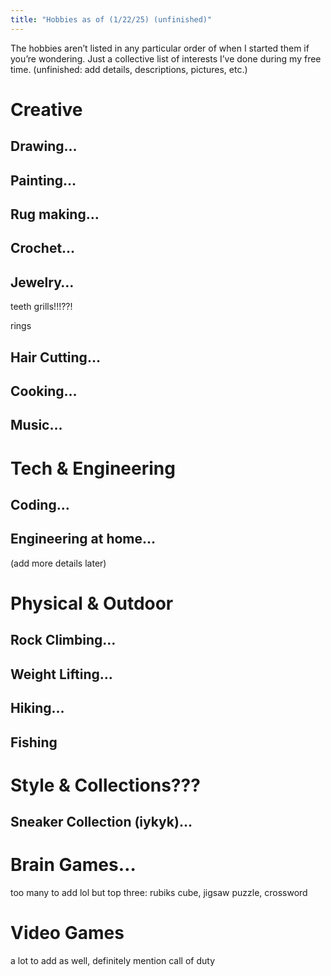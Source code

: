 ```yaml
---
title: "Hobbies as of (1/22/25) (unfinished)"
---
```


The hobbies aren't listed in any particular order of when I started them if you're wondering. Just a collective list of interests I've done during my free time. (unfinished: add details, descriptions, pictures, etc.)

# Creative

## Drawing...

## Painting...

## Rug making...

## Crochet...

## Jewelry...

teeth grills!!!??!

rings

## Hair Cutting...

## Cooking...

## Music...

# Tech & Engineering

## Coding...

## Engineering at home...

(add more details later)

# Physical & Outdoor

## Rock Climbing...

## Weight Lifting...

## Hiking...

## Fishing

# Style & Collections???

## Sneaker Collection (iykyk)...

# Brain Games...

too many to add lol but top three: rubiks cube, jigsaw puzzle, crossword

# Video Games

a lot to add as well, definitely mention call of duty
